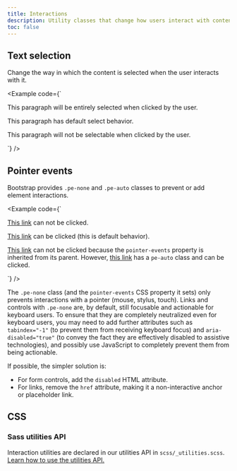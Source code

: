 ```yaml
---
title: Interactions
description: Utility classes that change how users interact with contents of a website.
toc: false
---
```


## Text selection

Change the way in which the content is selected when the user interacts with it.

<Example code={`<p class="user-select-all">This paragraph will be entirely selected when clicked by the user.</p>
<p class="user-select-auto">This paragraph has default select behavior.</p>
<p class="user-select-none">This paragraph will not be selectable when clicked by the user.</p>`} />

## Pointer events

Bootstrap provides `.pe-none` and `.pe-auto` classes to prevent or add element interactions.

<Example code={`<p><a href="#" class="pe-none" tabindex="-1" aria-disabled="true">This link</a> can not be clicked.</p>
<p><a href="#" class="pe-auto">This link</a> can be clicked (this is default behavior).</p>
<p class="pe-none"><a href="#" tabindex="-1" aria-disabled="true">This link</a> can not be clicked because the <code>pointer-events</code> property is inherited from its parent. However, <a href="#" class="pe-auto">this link</a> has a <code>pe-auto</code> class and can be clicked.</p>`} />

The `.pe-none` class (and the `pointer-events` CSS property it sets) only prevents interactions with a pointer (mouse, stylus, touch). Links and controls with `.pe-none` are, by default, still focusable and actionable for keyboard users. To ensure that they are completely neutralized even for keyboard users, you may need to add further attributes such as `tabindex="-1"` (to prevent them from receiving keyboard focus) and `aria-disabled="true"` (to convey the fact they are effectively disabled to assistive technologies), and possibly use JavaScript to completely prevent them from being actionable.

If possible, the simpler solution is:

- For form controls, add the `disabled` HTML attribute.
- For links, remove the `href` attribute, making it a non-interactive anchor or placeholder link.

## CSS

### Sass utilities API

Interaction utilities are declared in our utilities API in `scss/_utilities.scss`. [Learn how to use the utilities API.]([[docsref:/utilities/api#using-the-api]])

<ScssDocs name="utils-interaction" file="scss/_utilities.scss" />
